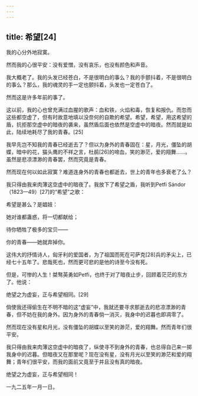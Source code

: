 ```yaml
---
---
---
```

title: 希望[24]
---




我的心分外地寂寞。

然而我的心很平安：没有爱憎，没有哀乐，也没有颜色和声音。

我大概老了。我的头发已经苍白，不是很明白的事么？我的手颤抖着，不是很明白的事么？那么，我的魂灵的手一定也颤抖着，头发也一定苍白了。

然而这是许多年前的事了。

这以前，我的心也曾充满过血腥的歌声：血和铁，火焰和毒，恢复和报仇。而忽而这些都空虚了，但有时故意地填以没奈何的自欺的希望。希望，希望，用这希望的盾，抗拒那空虚中的暗夜的袭来，虽然盾后面也依然是空虚中的暗夜。然而就是如此，陆续地耗尽了我的青春。[25]

我早先岂不知我的青春已经逝去了？但以为身外的青春固在：星，月光，僵坠的胡蝶，暗中的花，猫头鹰的不祥之言，杜鹃[26]的啼血，笑的渺茫，爱的翔舞……。虽然是悲凉漂渺的青春罢，然而究竟是青春。

然而现在何以如此寂寞？难道连身外的青春也都逝去，世上的青年也多衰老了么？

我只得由我来肉薄这空虚中的暗夜了。我放下了希望之盾，我听到Petfi Sándor （1823—49）[27]的“希望”之歌：

希望是甚么？是娼妓：

她对谁都蛊惑，将一切都献给；

待你牺牲了极多的宝贝——

你的青春——她就弃掉你。

这伟大的抒情诗人，匈牙利的爱国者，为了祖国而死在可萨克[28]兵的矛尖上，已经七十五年了。悲哉死也，然而更可悲的是他的诗至今没有死。

但是，可惨的人生！桀骜英勇如Petfi，也终于对了暗夜止步，回顾着茫茫的东方了。他说：

绝望之为虚妄，正与希望相同。[29]

倘使我还得偷生在不明不暗的这“虚妄”中，我就还要寻求那逝去的悲凉漂渺的青春，但不妨在我的身外。因为身外的青春倘一消灭，我身中的迟暮也即凋零了。

然而现在没有星和月光，没有僵坠的胡蝶以至笑的渺茫，爱的翔舞。然而青年们很平安。

我只得由我来肉薄这空虚中的暗夜了，纵使寻不到身外的青春，也总得自己来一掷我身中的迟暮。但暗夜又在那里呢？现在没有星，没有月光以至笑的渺茫和爱的翔舞；青年们很平安，而我的面前又竟至于并且没有真的暗夜。

绝望之为虚妄，正与希望相同！

一九二五年一月一日。